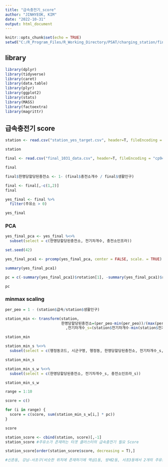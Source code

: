 ---
title: "급속충전기_score"
author: "JINHYEOK, KIM"
date: "2022-10-31"
output: html_document
---

```{r setup, include=FALSE}
knitr::opts_chunk$set(echo = TRUE)
setwd("C:/R_Program_Files/R_Working_Directory/PSAT/charging_station/final_final")
```

## library

```{r, message=F}
library(dplyr)
library(tidyverse)
library(caret)
library(data.table)
library(plyr)
library(ggplot2)
library(stats)
library(MASS)
library(factoextra)
library(magrittr)
```


## 급속충전기 score

```{r}
station <- read.csv("station_yes_target.csv", header=T, fileEncoding = "cp949")

station
```

```{r}
final <- read.csv("final_1031_data.csv", header=T, fileEncoding = "cp949")

final
```

```{r}
final$한명당할당된충전소 <- 1- (final$충전소개수 / final$생활인구)

final <- final[,-c(1,2)]
final
```

```{r}
yes_final <- final %>%
  filter(주유소 > 0)

yes_final
```

### PCA
```{r}
yes_final_pca <- yes_final %<>%
  subset(select = c(한명당할당된충전소, 전기차개수, 충전소인프라))

set.seed(42)

yes_final_pca1 <- prcomp(yes_final_pca, center = FALSE, scale. = TRUE) ; yes_final_pca1

summary(yes_final_pca1)
```

```{r}
pc = c(-summary(yes_final_pca1)$rotation[1], -summary(yes_final_pca1)$rotation[2], -summary(yes_final_pca1)$rotation[3])

pc
```

### minmax scaling

```{r}

per_peo = 1 - (station$급속/station$생활인구)

station_min <- transform(station,
                         한명당할당된충전소=(per_peo-min(per_peo))/(max(per_peo)-min(per_peo))
                           ,전기차개수_s=(station$전기차개수-min(station$전기차개수))/(max(station$전기차개수)-min(station$전기차개수)),  충전소인프라_s=(station$충전소인프라-min(station$충전소인프라))/(max(station$충전소인프라)-min(station$충전소인프라)))

station_min
```

```{r}
station_min_s %<>%
  subset(select = c(행정동코드, 시군구명, 행정동, 한명당할당된충전소, 전기차개수_s, 충전소인프라_s))

station_min_s
```

```{r}
station_min_s_w %<>%
  subset(select = c(한명당할당된충전소, 전기차개수_s, 충전소인프라_s))

station_min_s_w
```

```{r}
range = 1:10

score = c()

for (i in range) {
  score = c(score, sum(station_min_s_w[i,] * pc))
}

score
```

```{r}
station_score <- cbind(station, score)[,-1]
station_score #주유소가 존재하는 타겟 클러스터의 급속충전기 필요 Score
```

```{r}
station_score[order(station_score$score, decreasing = T),]

#신촌동, 강남-서초구(비슷한 위치에 존재하기에 역삼1동, 방배2동, 서초3동에서 2개의 주유소 선정)
```

